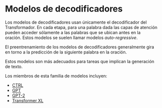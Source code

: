 # Modelos de decodificadores

<CourseFloatingBanner
    chapter={1}
    classNames="absolute z-10 right-0 top-0"
/>

<Youtube id="d_ixlCubqQw" />

Los modelos de decodificadores usan únicamente el decodificador del Transformador. En cada etapa, para una palabra dada las capas de atención pueden acceder sólamente a las palabras que se ubican antes en la oración. Estos modelos se suelen llamar modelos *auto-regressive*.

El preentrenamiento de los modelos de decodificadores generalmente gira en torno a la predicción de la siguiente palabra en la oración.

Estos modelos son más adecuados para tareas que implican la generación de texto.

Los miembros de esta familia de modelos incluyen:

- [CTRL](https://huggingface.co/transformers/model_doc/ctrl.html)
- [GPT](https://huggingface.co/docs/transformers/model_doc/openai-gpt)
- [GPT-2](https://huggingface.co/transformers/model_doc/gpt2.html)
- [Transformer XL](https://huggingface.co/transformers/model_doc/transformerxl.html)
